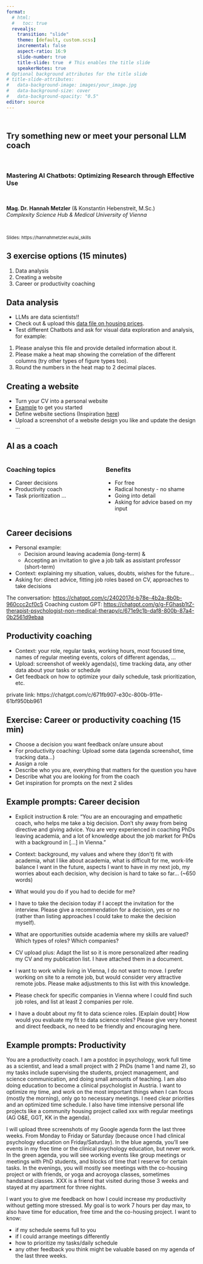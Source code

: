 ```yaml
---
format: 
  # html:
  #   toc: true
  revealjs: 
    transition: "slide"
    theme: [default, custom.scss]
    incremental: false
    aspect-ratio: 16:9
    slide-number: true
    title-slide: true  # This enables the title slide
    speakerNotes: true
# Optional background attributes for the title slide
# title-slide-attributes:
#   data-background-image: images/your_image.jpg
#   data-background-size: cover
#   data-background-opacity: "0.5"
editor: source
---
```


## <br> Try something new or meet your personal LLM coach
<br>

### Mastering AI Chatbots: Optimizing Research through Effective Use

<br>

**Mag. Dr. Hannah Metzler** (& Konstantin Hebenstreit, M.Sc.) <br>
*Complexity Science Hub &  Medical University of Vienna* 

<br>

<small> Slides: https://hannahmetzler.eu/ai_skills </small>


## 3 exercise options (15 minutes)
1. Data analysis
1. Creating a website
1. Career or productivity coaching

## Data analysis
- LLMs are data scientists!!
- Check out & upload this [data file on housing prices](https://github.com/hannahmetzler/ai_skills/blob/main/CodingCoaching/data_housing.csv).
- Test different Chatbots and ask for visual data exploration and analysis, for example: 
1. Please analyse this file and provide detailed information about it.
2. Please make a heat map showing the correlation of the different columns (try other types of figure types too).
3. Round the numbers in the heat map to 2 decimal places.

## Creating a website
- Turn your CV into a personal website
- [Example](https://claude.site/artifacts/50f01821-fb16-4332-b65e-5499c3b71a0f) to get you started
- Define website sections (Inspiration [here](https://hannahmetzler.eu/))
- Upload a screenshot of a website design you like and update the design
...

## AI as a coach

::: {.columns}

::: {.column width="43%"}
### Coaching topics

- Career decisions
- Productivity coach
- Task prioritization
...
:::

::: {.column width="43%"}
### Benefits

- For free
- Radical honesty - no shame
- Going into detail
- Asking for advice based on my input
:::

:::

## Career decisions

- Personal example:
    -   Decision around leaving academia (long-term) &
    -   Accepting an invitation to give a job talk as assistant professor (short-term)
- Context: explaining my situation, values, doubts, wishes for the future...
- Asking for: direct advice, fitting job roles based on CV, approaches to take decisions

::: notes
The conversation: <https://chatgpt.com/c/2402017d-b78e-4b2a-8b0b-960ccc2cf0c5>
Coaching custom GPT: <https://chatgpt.com/g/g-FGhasb1tZ-therapist-psychologist-non-medical-therapy/c/671e9c1b-daf8-800b-87a4-0b2561d9ebaa>
:::

## Productivity coaching

- Context: your role, regular tasks, working hours, most focused time, names of regular meeting events, colors of different agendas, ...
- Upload: screenshot of weekly agenda(s), time tracking data, any other data about your tasks or schedule
- Get feedback on how to optimize your daily schedule, task prioritization, etc. 

::: notes
private link: https://chatgpt.com/c/671fb907-e30c-800b-911e-61bf950bb961
:::


## Exercise: Career or productivity coaching (15 min)

- Choose a decision you want feedback on/are unsure about
- For productivity coaching: Upload some data (agenda screenshot, time tracking data...)
- Assign a role
- Describe who you are, everything that matters for the question you have
- Describe what you are looking for from the coach
- Get inspiration for prompts on the next 2 slides

## Example prompts: Career decision {.scrollable .smaller}

-   Explicit instruction & role: "You are an encouraging and empathetic coach, who helps me take a big decision. Don't shy away from being directive and giving advice. You are very experienced in coaching PhDs leaving academia, and a lot of knowledge about the job market for PhDs with a background in [...] in Vienna."

-   Context: background, my values and where they (don't) fit with academia, what I like about academia, what is difficult for me, work-life balance I want in the future, aspects I want to have in my next job, my worries about each decision, why decision is hard to take so far... (\~650 words)

-   What would you do if you had to decide for me?

-   I have to take the decision today if I accept the invitation for the interview. Please give a recommendation for a decision, yes or no (rather than listing approaches I could take to make the decision myself).

-   What are opportunities outside academia where my skills are valued? Which types of roles? Which companies?

-   CV upload plus: Adapt the list so it is more personalized after reading my CV and my publication list. I have attached them in a document.

-   I want to work while living in Vienna, I do not want to move. I prefer working on site to a remote job, but would consider very attractive remote jobs. Please make adjustments to this list with this knowledge.

-   Please check for specific companies in Vienna where I could find such job roles, and list at least 2 companies per role. 

- I have a doubt about my fit to data science roles. [Explain doubt] How would you evaluate my fit to data science roles? Please give very honest and direct feedback, no need to be friendly and encouraging here. 

## Example prompts: Productivity {.smaller .scrollable}


You are a productivity coach. I am a postdoc in psychology, work full time as a scientist, and lead a small project with 2 PhDs (name 1 and name 2), so my tasks include supervising the students, project management, and science communication, and doing small amounts of teaching. I am also doing education to become a clinical psychologist in Austria. I want to optimize my time, and work on the most important things when I can focus (mostly the morning), only go to necessary meetings. I need clear priorities and an optimized time schedule.  I also have time intensive personal life projects like a community housing project called xxx with regular meetings (AG O&E, GGT, KK in the agenda). 

I will upload three screenshots of my Google agenda form the last three weeks. From Monday to Friday or Saturday (because once I had clinical psychology education on Friday/Saturday). In the blue agenda, you'll see events in my free time or the clinical psychology education, but never work. In the green agenda, you will see working events like group meetings or meetings with PhD students, and blocks of time that I reserve for certain tasks. In the evenings, you will mostly see meetings with the co-housing project or with friends, or yoga and acroyoga classes, sometimes handstand classes. XXX is a friend that visited during those 3 weeks and stayed at my apartment for three nights.  

I want you to give me feedback on how I could increase my productivity without getting more stressed. My goal is to work 7 hours per day max, to also have time for education, free time and the co-housing project. I want to know: 

- if my schedule seems full to you
- if I could arrange meetings differently
- how to prioritize my tasks/daily schedule
- any other feedback you think might be valuable based on my agenda of the last three weeks. 
